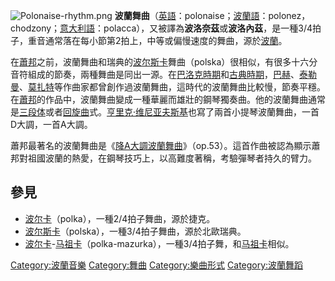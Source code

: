 {{NoteTA
|1=zh-cn:肖邦;zh-tw:蕭邦;zh-hk:蕭邦;
|2=zh-cn:波罗乃兹;zh-tw:波洛奈茲;zh-hk:波洛奈茲;
}}
[[File:Polonaise-rhythm.png|thumb]]
'''波蘭舞曲'''（[[英語|英語]]：polonaise；[[波蘭語|波蘭語]]：polonez，chodzony；[[意大利語|意大利語]]：polacca），又被譯為'''波洛奈茲'''或'''波洛內茲'''，是一種3/4拍子，重音通常落在每小節第2拍上，中等或偏慢速度的舞曲，源於[[波蘭|波蘭]]。

在[[蕭邦|蕭邦]]之前，波蘭舞曲和瑞典的[[波尔斯卡|波尔斯卡]]舞曲（polska）很相似，有很多十六分音符組成的節奏，兩種舞曲是同出一源。在[[巴洛克音樂|巴洛克時期]]和[[古典主義音樂|古典時期]]，[[巴赫|巴赫]]、[[泰勒曼|泰勒曼]]、[[莫扎特|莫扎特]]等作曲家都曾創作過波蘭舞曲，這時代的波蘭舞曲比較慢，節奏平穩。在[[蕭邦|蕭邦]]的作品中，波蘭舞曲變成一種華麗而雄壯的鋼琴獨奏曲。他的波蘭舞曲通常是[[三段体|三段体]]或者[[回旋曲|回旋曲]]式。[[亨里克·维尼亚夫斯基|亨里克·维尼亚夫斯基]]也寫了兩首小提琴波蘭舞曲，一首D大調，一首A大調。

蕭邦最著名的波蘭舞曲是《[[降A大調波蘭舞曲|降A大調波蘭舞曲]]》（op.53）。這首作曲被認為顯示蕭邦對祖國波蘭的熱愛，在鋼琴技巧上，以高難度著稱，考驗彈琴者持久的臂力。

==參見==
* [[波尔卡|波尔卡]]（polka），一種2/4拍子舞曲，源於捷克。
* [[波尔斯卡|波尔斯卡]]（polska），一種3/4拍子舞曲，源於北歐瑞典。
* [[波尔卡|波尔卡]]-[[马祖卡|马祖卡]]（polka-mazurka），一種3/4拍子舞，和[[马祖卡|马祖卡]]相似。

{{Authority control}}
[[Category:波蘭音樂|Category:波蘭音樂]]
[[Category:舞曲|Category:舞曲]]
[[Category:樂曲形式|Category:樂曲形式]]
[[Category:波蘭舞蹈|Category:波蘭舞蹈]]